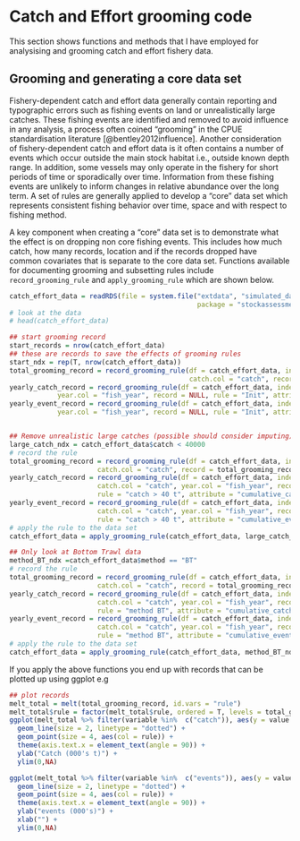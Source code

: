 # Catch and Effort grooming code {#CatchEffort}
This section shows functions and methods that I have employed for analysising and grooming catch and effort fishery data.


## Grooming and generating a core data set
Fishery-dependent catch and effort data generally contain reporting and typographic errors such as fishing events on land or unrealistically large catches. These fishing events are identified and removed to avoid influence in any analysis, a process often coined "grooming" in the CPUE standardisation literature [@bentley2012influence]. Another consideration of fishery-dependent catch and effort data is it often contains a number of events which occur outside the main stock habitat i.e., outside known depth range. In addition, some vessels may only operate in the fishery for short periods of time or sporadically over time. Information from these fishing events are unlikely to inform changes in relative abundance over the long term. A set of rules are generally applied to develop a "core" data set which represents consistent fishing behavior over time, space and with respect to fishing method. 

A key component when creating a "core" data set is to demonstrate what the effect is on dropping non core fishing events. This includes how much catch, how many records, location and if the records dropped have common covariates that is separate to the core data set. Functions available for documenting grooming and subsetting rules include `record_grooming_rule` and `apply_grooming_rule` which are shown below.


```r
catch_effort_data = readRDS(file = system.file("extdata", "simulated_data.RDS", 
                                               package = "stockassessmenthelper", mustWork = TRUE))
# look at the data
# head(catch_effort_data)

## start grooming record
start_records = nrow(catch_effort_data)
## these are records to save the effects of grooming rules
start_ndx = rep(T, nrow(catch_effort_data))
total_grooming_record = record_grooming_rule(df = catch_effort_data, index = start_ndx, 
                                             catch.col = "catch", record = NULL, rule = "Init") 
yearly_catch_record = record_grooming_rule(df = catch_effort_data, index = start_ndx, catch.col = "catch", 
            year.col = "fish_year", record = NULL, rule = "Init", attribute = "cumulative_catch")
yearly_event_record = record_grooming_rule(df = catch_effort_data, index = start_ndx, catch.col = "catch", 
            year.col = "fish_year", record = NULL, rule = "Init", attribute = "cumulative_events")


## Remove unrealistic large catches (possible should consider imputing)
large_catch_ndx = catch_effort_data$catch < 40000
# record the rule
total_grooming_record = record_grooming_rule(df = catch_effort_data, index = large_catch_ndx, 
                      catch.col = "catch", record = total_grooming_record, rule = "catch > 40 t") 
yearly_catch_record = record_grooming_rule(df = catch_effort_data, index = large_catch_ndx, 
                      catch.col = "catch", year.col = "fish_year", record = yearly_catch_record, 
                      rule = "catch > 40 t", attribute = "cumulative_catch")
yearly_event_record = record_grooming_rule(df = catch_effort_data, index = large_catch_ndx, 
                      catch.col = "catch", year.col = "fish_year", record = yearly_event_record, 
                      rule = "catch > 40 t", attribute = "cumulative_events")
# apply the rule to the data set
catch_effort_data = apply_grooming_rule(catch_effort_data, large_catch_ndx)

## Only look at Bottom Trawl data
method_BT_ndx =catch_effort_data$method == "BT"
# record the rule
total_grooming_record = record_grooming_rule(df = catch_effort_data, index = method_BT_ndx, 
                      catch.col = "catch", record = total_grooming_record, rule = "method BT") 
yearly_catch_record = record_grooming_rule(df = catch_effort_data, index = method_BT_ndx, 
                      catch.col = "catch", year.col = "fish_year", record = yearly_catch_record, 
                      rule = "method BT", attribute = "cumulative_catch")
yearly_event_record = record_grooming_rule(df = catch_effort_data, index = method_BT_ndx, 
                      catch.col = "catch", year.col = "fish_year", record = yearly_event_record, 
                      rule = "method BT", attribute = "cumulative_events")
# apply the rule to the data set
catch_effort_data = apply_grooming_rule(catch_effort_data, method_BT_ndx)
```

If you apply the above functions you end up with records that can be plotted up using ggplot e.g

```r
## plot records
melt_total = melt(total_grooming_record, id.vars = "rule")
melt_total$rule = factor(melt_total$rule, ordered = T, levels = total_grooming_record$rule)
ggplot(melt_total %>% filter(variable %in%  c("catch")), aes(y = value /1000, x = rule, group = 1)) +
  geom_line(size = 2, linetype = "dotted") +
  geom_point(size = 4, aes(col = rule)) + 
  theme(axis.text.x = element_text(angle = 90)) +
  ylab("Catch (000's t)") +
  ylim(0,NA)

ggplot(melt_total %>% filter(variable %in%  c("events")), aes(y = value /1000, x = rule, group = 1)) +
  geom_line(size = 2, linetype = "dotted") +
  geom_point(size = 4, aes(col = rule)) + 
  theme(axis.text.x = element_text(angle = 90)) +
  ylab("events (000's)") +
  xlab("") +
  ylim(0,NA)

```



